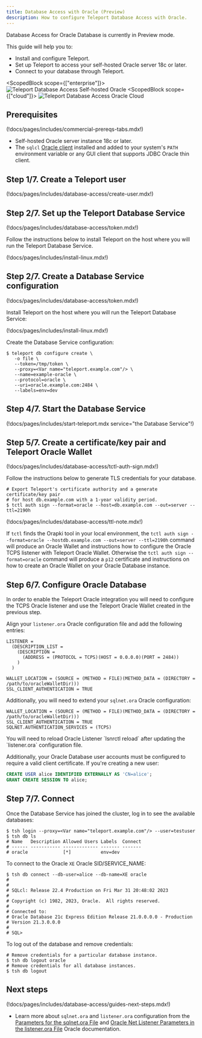 ```yaml
---
title: Database Access with Oracle (Preview)
description: How to configure Teleport Database Access with Oracle.
---
```


<Admonition type="warning" title="Preview">
  Database Access for Oracle Database is currently in Preview mode.
</Admonition>

This guide will help you to:

- Install and configure Teleport.
- Set up Teleport to access your self-hosted Oracle server 18c or later.
- Connect to your database through Teleport.

<ScopedBlock scope={["enterprise"]}>
![Teleport Database Access Self-hosted Oracle](../../../img/database-access/guides/oracle_selfhosted.png)
</ScopedBlock>
<ScopedBlock scope={["cloud"]}>
![Teleport Database Access Oracle Cloud](../../../img/database-access/guides/oracle_selfhosted_cloud.png)
</ScopedBlock>

## Prerequisites

(!docs/pages/includes/commercial-prereqs-tabs.mdx!)
- Self-hosted Oracle server instance 18c or later.
- The `sqlcl` [Oracle client](https://www.oracle.com/pl/database/sqldeveloper/technologies/sqlcl/) installed and added to your system's `PATH` environment variable or any GUI client that supports JDBC
  Oracle thin client.

## Step 1/7. Create a Teleport user

(!docs/pages/includes/database-access/create-user.mdx!)


## Step 2/7. Set up the Teleport Database Service

(!docs/pages/includes/database-access/token.mdx!)

Follow the instructions below to install Teleport on the host where you will run the Teleport Database Service.

(!docs/pages/includes/install-linux.mdx!)

## Step 2/7. Create a Database Service configuration

(!docs/pages/includes/database-access/token.mdx!)

Install Teleport on the host where you will run the Teleport Database Service:

(!docs/pages/includes/install-linux.mdx!)

Create the Database Service configuration:

```code
$ teleport db configure create \
   -o file \
   --token=/tmp/token \
   --proxy=<Var name="teleport.example.com"/> \
   --name=example-oracle \
   --protocol=oracle \
   --uri=oracle.example.com:2484 \
   --labels=env=dev
```

## Step 4/7. Start the Database Service

(!docs/pages/includes/start-teleport.mdx service="the Database Service"!)


## Step 5/7. Create a certificate/key pair and Teleport Oracle Wallet

(!docs/pages/includes/database-access/tctl-auth-sign.mdx!)

Follow the instructions below to generate TLS credentials for your database.

```code
# Export Teleport's certificate authority and a generate certificate/key pair
# for host db.example.com with a 1-year validity period.
$ tctl auth sign --format=oracle --host=db.example.com --out=server --ttl=2190h
```

(!docs/pages/includes/database-access/ttl-note.mdx!)

If `tctl` finds the Orapki tool in your local environment, the `tctl auth sign --format=oracle --hostdb.example.com --out=server --ttl=2190h` command will produce an Oracle Wallet and
instructions how to configure the Oracle TCPS listener with Teleport Oracle Wallet. Otherwise the `tctl auth sign --format=oracle` command  will produce a `p12` certificate and instructions on how to create an Oracle Wallet on your Oracle Database instance.

## Step 6/7. Configure Oracle Database

In order to enable the Teleport Oracle integration you will need to configure the TCPS Oracle listener and use the Teleport Oracle Wallet created in the previous step.

Align your `listener.ora` Oracle configuration file and add the following entries:

```
LISTENER =
  (DESCRIPTION_LIST =
    (DESCRIPTION =
      (ADDRESS = (PROTOCOL = TCPS)(HOST = 0.0.0.0)(PORT = 2484))
    )
  )

WALLET_LOCATION = (SOURCE = (METHOD = FILE)(METHOD_DATA = (DIRECTORY = /path/to/oracleWalletDir)))
SSL_CLIENT_AUTHENTICATION = TRUE
```

Additionally, you will need to extend your `sqlnet.ora` Oracle configuration:

```
WALLET_LOCATION = (SOURCE = (METHOD = FILE)(METHOD_DATA = (DIRECTORY = /path/to/oracleWalletDir)))
SSL_CLIENT_AUTHENTICATION = TRUE
SQLNET.AUTHENTICATION_SERVICES = (TCPS)
```

<Admonition type="tip">
You will need to reload Oracle Listener `lsnrctl reload` after updating the `listener.ora` configuration file.
</Admonition>

Additionally, your Oracle Database user accounts must be configured to require a valid client certificate. If you're creating a new user:

```sql
CREATE USER alice IDENTIFIED EXTERNALLY AS 'CN=alice';
GRANT CREATE SESSION TO alice;
```

## Step 7/7. Connect

Once the Database Service has joined the cluster, log in to see the available
databases:

```code
$ tsh login --proxy=<Var name="teleport.example.com"/> --user=testuser
$ tsh db ls
# Name   Description Allowed Users Labels  Connect
# ------ ----------- ------------- ------- -------
# oracle             [*]           env=dev
```

To connect to the Oracle `XE` Oracle SID/SERVICE_NAME:

```code
$ tsh db connect --db-user=alice --db-name=XE oracle
#
#
# SQLcl: Release 22.4 Production on Fri Mar 31 20:48:02 2023
#
# Copyright (c) 1982, 2023, Oracle.  All rights reserved.
#
# Connected to:
# Oracle Database 21c Express Edition Release 21.0.0.0.0 - Production
# Version 21.3.0.0.0
#
# SQL>
```
To log out of the database and remove credentials:

```code
# Remove credentials for a particular database instance.
$ tsh db logout oracle
# Remove credentials for all database instances.
$ tsh db logout
```


## Next steps

(!docs/pages/includes/database-access/guides-next-steps.mdx!)

- Learn more about  `sqlnet.ora` and `listener.ora` configuration from the [Parameters for the sqlnet.ora File](https://docs.oracle.com/en/database/oracle/oracle-database/18/netrf/parameters-for-the-sqlnet-ora-file.html#GUID-28040885-6832-4FFC-9258-0EF19FE9A3AC) and [Oracle Net Listener Parameters in the listener.ora File](https://docs.oracle.com/en/database/oracle/oracle-database/18/netrf/Oracle-Net-Listener-parameters-in-listener-ora-file.html#GUID-F9FA0DF5-2FAF-45CA-B6A1-F0166C7BFE54) Oracle documentation.